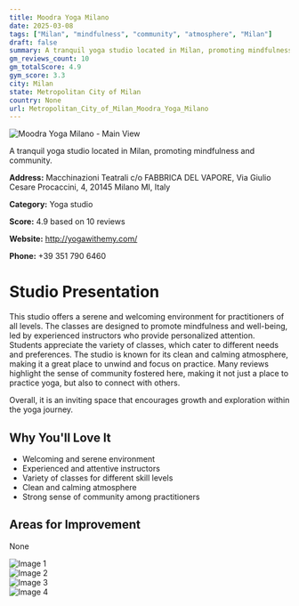 ```yaml
---
title: Moodra Yoga Milano
date: 2025-03-08
tags: ["Milan", "mindfulness", "community", "atmosphere", "Milan"]  
draft: false
summary: A tranquil yoga studio located in Milan, promoting mindfulness and community.
gm_reviews_count: 10
gm_totalScore: 4.9
gym_score: 3.3
city: Milan
state: Metropolitan City of Milan
country: None
url: Metropolitan_City_of_Milan_Moodra_Yoga_Milano
---
```


<div className="aspect-[16/9] relative my-8">
  <img 
    src="https://lh5.googleusercontent.com/p/AF1QipPmwRgVIr_CUFhqrw8hEan68skdvEI29llbxAEs=w1920-h1080-k-no"
    alt="Moodra Yoga Milano - Main View"
    className="object-cover absolute inset-0 w-full h-full rounded-lg"
  />
</div>

A tranquil yoga studio located in Milan, promoting mindfulness and community.

**Address:** Macchinazioni Teatrali c/o FABBRICA DEL VAPORE, Via Giulio Cesare Procaccini, 4, 20145 Milano MI, Italy

**Category:** Yoga studio

**Score:** 4.9 based on 10 reviews

**Website:** http://yogawithemy.com/

**Phone:** +39 351 790 6460

# Studio Presentation

This studio offers a serene and welcoming environment for practitioners of all levels. The classes are designed to promote mindfulness and well-being, led by experienced instructors who provide personalized attention. Students appreciate the variety of classes, which cater to different needs and preferences. The studio is known for its clean and calming atmosphere, making it a great place to unwind and focus on practice. Many reviews highlight the sense of community fostered here, making it not just a place to practice yoga, but also to connect with others.

Overall, it is an inviting space that encourages growth and exploration within the yoga journey.

## Why You'll Love It

- Welcoming and serene environment
- Experienced and attentive instructors
- Variety of classes for different skill levels
- Clean and calming atmosphere
- Strong sense of community among practitioners

## Areas for Improvement

None

<div className="grid grid-cols-1 xl:grid-cols-2 gap-4 my-8">
<div className="aspect-[4/3] relative"><img src="https://lh5.googleusercontent.com/p/AF1QipOacuZc1-nG096gziqWYR3PlVQJMHKHddYSBsKk=w1920-h1080-k-no" alt="Image 1" className="object-cover absolute inset-0 w-full h-full rounded-lg" /></div>
<div className="aspect-[4/3] relative"><img src="https://lh5.googleusercontent.com/p/AF1QipN_dn6tirbQnLRr0bqUeQlsV_9V8u5buFdd3Tbd=w1920-h1080-k-no" alt="Image 2" className="object-cover absolute inset-0 w-full h-full rounded-lg" /></div>
<div className="aspect-[4/3] relative"><img src="https://lh5.googleusercontent.com/p/AF1QipN1rOPlG_aR_qQkWmfLJHwSUqjUXR9jYvQJcMGQ=w1920-h1080-k-no" alt="Image 3" className="object-cover absolute inset-0 w-full h-full rounded-lg" /></div>
<div className="aspect-[4/3] relative"><img src="https://lh5.googleusercontent.com/p/AF1QipN0N_nPMl2l-3rVKZHtViMEehfiGivhb-6WRhPz=w1920-h1080-k-no" alt="Image 4" className="object-cover absolute inset-0 w-full h-full rounded-lg" /></div>
</div>